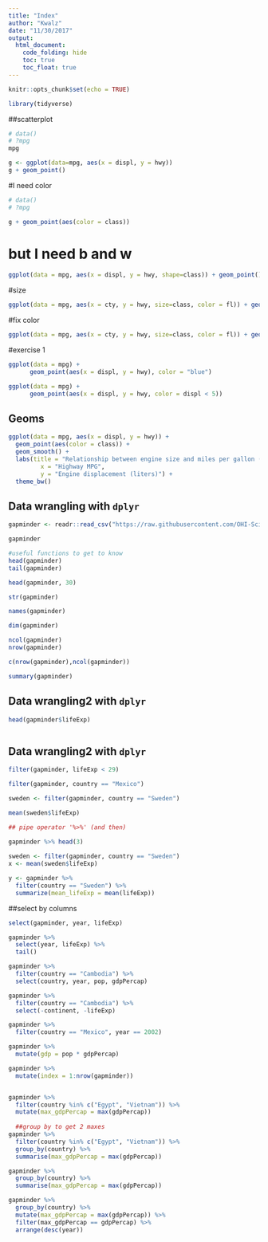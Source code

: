 ```yaml
---
title: "Index"
author: "Kwalz"
date: "11/30/2017"
output:
  html_document:
    code_folding: hide
    toc: true
    toc_float: true
---
```


```r
knitr::opts_chunk$set(echo = TRUE)

library(tidyverse)
```

##scatterplot

```r


# data()
# ?mpg
mpg

g <- ggplot(data=mpg, aes(x = displ, y = hwy))
g + geom_point()

```
#I need color

```r


# data()
# ?mpg

g + geom_point(aes(color = class))

```
# but I need b and w 

```r
ggplot(data = mpg, aes(x = displ, y = hwy, shape=class)) + geom_point()

```
#size

```r
ggplot(data = mpg, aes(x = cty, y = hwy, size=class, color = fl)) + geom_point(alpha = 0.2)

```

#fix color

```r
ggplot(data = mpg, aes(x = cty, y = hwy, size=class, color = fl)) + geom_point(alpha = 0.2, color = "blue")

```

#exercise 1

```r
ggplot(data = mpg) + 
      geom_point(aes(x = displ, y = hwy), color = "blue")

ggplot(data = mpg) + 
      geom_point(aes(x = displ, y = hwy, color = displ < 5))
```

## Geoms
```r

ggplot(data = mpg, aes(x = displ, y = hwy)) + 
  geom_point(aes(color = class)) + 
  geom_smooth() +
  labs(title = "Relationship between engine size and miles per gallon (mpg)",
         x = "Highway MPG",
         y = "Engine displacement (liters)") +
  theme_bw()
```


## Data wrangling with `dplyr`

```r
gapminder <- readr::read_csv("https://raw.githubusercontent.com/OHI-Science/data-science-training/master/data/gapminder.csv")

gapminder

#useful functions to get to know
head(gapminder)
tail(gapminder)

head(gapminder, 30)

str(gapminder)

names(gapminder)

dim(gapminder)

ncol(gapminder)
nrow(gapminder)

c(nrow(gapminder),ncol(gapminder))

summary(gapminder)
```
## Data wrangling2 with `dplyr`

```r
head(gapminder$lifeExp)



```

## Data wrangling2 with `dplyr`

```r
filter(gapminder, lifeExp < 29)

filter(gapminder, country == "Mexico")

sweden <- filter(gapminder, country == "Sweden")

mean(sweden$lifeExp)

## pipe operator '%>%' (and then)
 
gapminder %>% head(3) 

sweden <- filter(gapminder, country == "Sweden")
x <- mean(sweden$lifeExp)

y <- gapminder %>% 
  filter(country == "Sweden") %>% 
  summarize(mean_lifeExp = mean(lifeExp))


```

##select by columns
```r
select(gapminder, year, lifeExp)

gapminder %>% 
  select(year, lifeExp) %>% 
  tail()

gapminder %>% 
  filter(country == "Cambodia") %>% 
  select(country, year, pop, gdpPercap)

gapminder %>% 
  filter(country == "Cambodia") %>% 
  select(-continent, -lifeExp)

gapminder %>% 
  filter(country == "Mexico", year == 2002)

gapminder %>% 
  mutate(gdp = pop * gdpPercap)

gapminder %>% 
  mutate(index = 1:nrow(gapminder))


gapminder %>% 
  filter(country %in% c("Egypt", "Vietnam")) %>% 
  mutate(max_gdpPercap = max(gdpPercap))
  
  ##group by to get 2 maxes
gapminder %>% 
  filter(country %in% c("Egypt", "Vietnam")) %>%
  group_by(country) %>% 
  summarise(max_gdpPercap = max(gdpPercap))

gapminder %>% 
  group_by(country) %>% 
  summarise(max_gdpPercap = max(gdpPercap))

gapminder %>% 
  group_by(country) %>% 
  mutate(max_gdpPercap = max(gdpPercap)) %>% 
  filter(max_gdpPercap == gdpPercap) %>% 
  arrange(desc(year))

```















